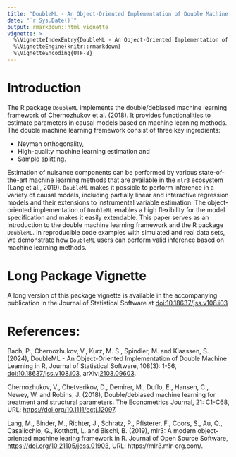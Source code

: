 ```yaml
---
title: "DoubleML - An Object-Oriented Implementation of Double Machine Learning in R"
date: "`r Sys.Date()`"
output: rmarkdown::html_vignette
vignette: >
  %\VignetteIndexEntry{DoubleML - An Object-Oriented Implementation of Double Machine Learning in R}
  %\VignetteEngine{knitr::rmarkdown}
  %\VignetteEncoding{UTF-8}
---
```


# Introduction 

The R package `DoubleML` implements the double/debiased machine learning framework of Chernozhukov et al. (2018). It provides functionalities to estimate parameters in causal models based on machine learning methods. The double machine learning framework consist of three key ingredients: 

* Neyman orthogonality, 
* High-quality machine learning estimation and
* Sample splitting.

Estimation of nuisance components can be performed by various state-of-the-art machine learning methods that are available in the `mlr3` ecosystem (Lang et al., 2019). `DoubleML` makes it possible to perform inference in a variety of causal models, including partially linear and interactive regression models and their extensions to instrumental variable estimation. The object-oriented implementation of `DoubleML` enables a high flexibility for the model specification and makes it easily extendable. This paper serves as an introduction to the double machine learning framework and the R package `DoubleML`. In reproducible code examples with simulated and real data sets, we demonstrate how `DoubleML` users can perform valid inference based on machine learning methods. 

# Long Package Vignette

A long version of this package vignette is available in the accompanying publication in the Journal of Statistical Software at <doi:10.18637/jss.v108.i03>



# References: 

Bach, P., Chernozhukov, V., Kurz, M. S., Spindler, M. and Klaassen, S. (2024), DoubleML - An Object-Oriented Implementation of Double Machine Learning in R, Journal of Statistical Software, 108(3): 1-56, <doi:10.18637/jss.v108.i03>, arXiv:[2103.09603](https://arxiv.org/abs/2103.09603).

Chernozhukov, V., Chetverikov, D., Demirer, M., Duflo, E., Hansen, C., Newey, W. and Robins, J. (2018), Double/debiased machine learning for treatment and structural parameters. The Econometrics Journal, 21: C1-C68, URL: <https://doi.org/10.1111/ectj.12097>.

Lang, M., Binder, M., Richter, J., Schratz, P., Pfisterer, F., Coors, S., Au, Q., Casalicchio, G., Kotthoff, L. and Bischl, B. (2019), mlr3: A modern object-oriented machine learing framework in R. Journal of Open Source Software, <https://doi.org/10.21105/joss.01903>, URL:  https://mlr3.mlr-org.com/.

